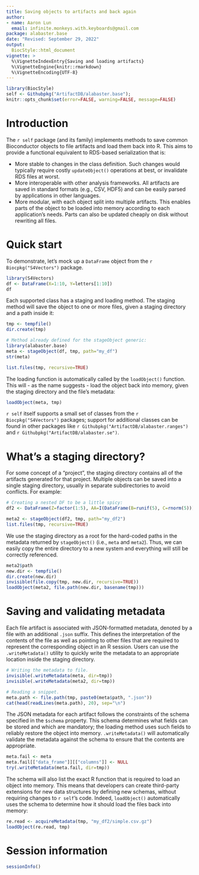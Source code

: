 ```yaml
---
title: Saving objects to artifacts and back again
author:
- name: Aaron Lun
  email: infinite.monkeys.with.keyboards@gmail.com
package: alabaster.base
date: "Revised: September 29, 2022"
output:
  BiocStyle::html_document
vignette: >
  %\VignetteIndexEntry{Saving and loading artifacts}
  %\VignetteEngine{knitr::rmarkdown}
  %\VignetteEncoding{UTF-8}
---
```


```r
library(BiocStyle)
self <- Githubpkg("ArtifactDB/alabaster.base");
knitr::opts_chunk$set(error=FALSE, warning=FALSE, message=FALSE)
```

# Introduction

The `r self` package (and its family) implements methods to save common Bioconductor objects to file artifacts and load them back into R.
This aims to provide a functional equivalent to RDS-based serialization that is:

- More stable to changes in the class definition.
  Such changes would typically require costly `updateObject()` operations at best, or invalidate RDS files at worst.
- More interoperable with other analysis frameworks.
  All artifacts are saved in standard formats (e.g., CSV, HDF5) and can be easily parsed by applications in other languages.
- More modular, with each object split into multiple artifacts. 
  This enables parts of the object to be loaded into memory according to each application's needs.
  Parts can also be updated cheaply on disk without rewriting all files.

# Quick start

To demonstrate, let's mock up a `DataFrame` object from the `r Biocpkg("S4Vectors")` package.

```r
library(S4Vectors)
df <- DataFrame(X=1:10, Y=letters[1:10])
df
```

Each supported class has a staging and loading method.
The staging method will save the object to one or more files, given a staging directory and a path inside it:

```r
tmp <- tempfile()
dir.create(tmp)

# Method already defined for the stageObject generic:
library(alabaster.base)
meta <- stageObject(df, tmp, path="my_df")
str(meta)

list.files(tmp, recursive=TRUE)
```

The loading function is automatically called by the `loadObject()` function.
This will - as the name suggests - load the object back into memory, given the staging directory and the file's metadata:

```r
loadObject(meta, tmp)
```

`r self` itself supports a small set of classes from the `r Biocpkg("S4Vectors")` packages;
support for additional classes can be found in other packages like `r Githubpkg("ArtifactDB/alabaster.ranges")` and `r Githubpkg("ArtifactDB/alabaster.se")`.

# What's a staging directory?

For some concept of a "project", the staging directory contains all of the artifacts generated for that project.
Multiple objects can be saved into a single staging directory, usually in separate subdirectories to avoid conflicts.
For example:

```r
# Creating a nested DF to be a little spicy:
df2 <- DataFrame(Z=factor(1:5), AA=I(DataFrame(B=runif(5), C=rnorm(5))))

meta2 <- stageObject(df2, tmp, path="my_df2")
list.files(tmp, recursive=TRUE)
```

We use the staging directory as a root for the hard-coded paths in the metadata returned by `stageObject()` (i.e., `meta` and `meta2`).
Thus, we can easily copy the entire directory to a new system and everything will still be correctly referenced.

```r
meta2$path
new.dir <- tempfile()
dir.create(new.dir)
invisible(file.copy(tmp, new.dir, recursive=TRUE))
loadObject(meta2, file.path(new.dir, basename(tmp)))
```

# Saving and validating metadata

Each file artifact is associated with JSON-formatted metadata, denoted by a file with an additional `.json` suffix. 
This defines the interpretation of the contents of the file as well as pointing to other files that are required to represent the corresponding object in an R session.
Users can use the `.writeMetadata()` utility to quickly write the metadata to an appropriate location inside the staging directory.

```r
# Writing the metadata to file.
invisible(.writeMetadata(meta, dir=tmp))
invisible(.writeMetadata(meta2, dir=tmp))

# Reading a snippet.
meta.path <- file.path(tmp, paste0(meta$path, ".json"))
cat(head(readLines(meta.path), 20), sep="\n")
```

The JSON metadata for each artifact follows the constraints of the schema specified in the `$schema` property.
This schema determines what fields can be stored and which are mandatory; the loading method uses such fields to reliably restore the object into memory.
`.writeMetadata()` will automatically validate the metadata against the schema to ensure that the contents are appropriate.

```r
meta.fail <- meta
meta.fail[["data_frame"]][["columns"]] <- NULL
try(.writeMetadata(meta.fail, dir=tmp))
```

The schema will also list the exact R function that is required to load an object into memory.
This means that developers can create third-party extensions for new data structures by defining new schemas, without requiring changes to `r self`'s code.
Indeed, `loadObject()` automatically uses the schema to determine how it should load the files back into memory:

```r
re.read <- acquireMetadata(tmp, "my_df2/simple.csv.gz")
loadObject(re.read, tmp)
```

# Session information {-}

```r
sessionInfo()
```

